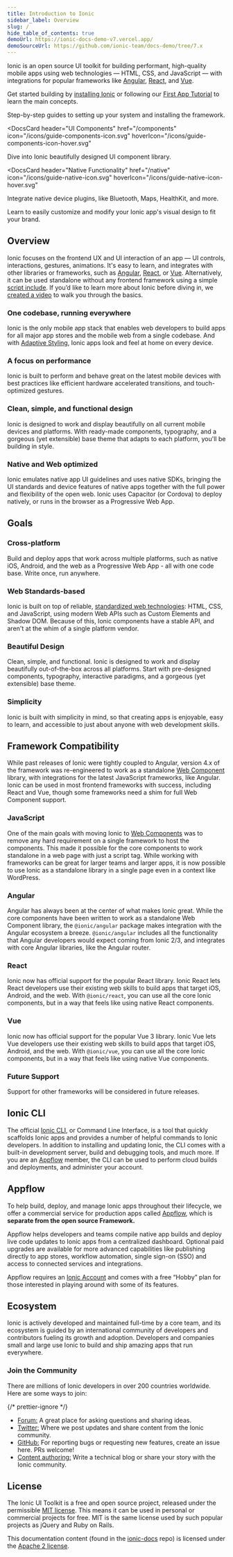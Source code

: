 ```yaml
---
title: Introduction to Ionic
sidebar_label: Overview
slug: /
hide_table_of_contents: true
demoUrl: https://ionic-docs-demo-v7.vercel.app/
demoSourceUrl: https://github.com/ionic-team/docs-demo/tree/7.x
---
```



<head>
  <title>Open-Source UI Toolkit to Create Your Own Mobile Apps</title>
  <meta
    name="description"
    content="Ionic Framework is an open-source UI toolkit to create your own mobile apps using web technologies with integrations for popular frameworks."
  />
  <link rel="canonical" href="https://ionicframework.com/docs" />
  <link rel="alternate" href="https://ionicframework.com/docs" hreflang="x-default" />
  <link rel="alternate" href="https://ionicframework.com/docs" hreflang="en" />
  <meta property="og:url" content="https://ionicframework.com/docs" />
</head>

Ionic is an open source UI toolkit for building performant, high-quality mobile apps using web technologies — HTML, CSS, and JavaScript — with integrations for popular frameworks like [Angular](angular/overview.md), [React](react.md), and [Vue](vue/overview.md).

Get started building by [installing Ionic](intro/cli.md) or following our [First App Tutorial](intro/next.md#build-your-first-app) to learn the main concepts.

<intro-end />

<DocsCards>
  <DocsCard header="Installation Guide" href="/intro/cli" icon="/icons/guide-installation-icon.svg" hoverIcon="/icons/guide-installation-icon-hover.svg">
    <p>Step-by-step guides to setting up your system and installing the framework.</p>
  </DocsCard>

<DocsCard
  header="UI Components"
  href="/components"
  icon="/icons/guide-components-icon.svg"
  hoverIcon="/icons/guide-components-icon-hover.svg"
>
  <p>Dive into Ionic beautifully designed UI component library.</p>
</DocsCard>

<DocsCard
  header="Native Functionality"
  href="/native"
  icon="/icons/guide-native-icon.svg"
  hoverIcon="/icons/guide-native-icon-hover.svg"
>
  <p>Integrate native device plugins, like Bluetooth, Maps, HealthKit, and more.</p>
</DocsCard>

  <DocsCard header="Theming" href="/theming/basics" icon="/icons/guide-theming-icon.svg" hoverIcon="/icons/guide-theming-icon-hover.svg">
    <p>Learn to easily customize and modify your Ionic app's visual design to fit your brand.</p>
  </DocsCard>
</DocsCards>

## Overview

Ionic focuses on the frontend UX and UI interaction of an app — UI controls, interactions, gestures, animations. It's easy to learn, and integrates with other libraries or frameworks, such as [Angular](angular/overview.md), [React](react.md), or [Vue](vue/overview.md). Alternatively, it can be used standalone without any frontend framework using a simple [script include](intro/cdn.md). If you’d like to learn more about Ionic before diving in, we <a href="https://youtu.be/p3AN3igqiRc" target="_blank">created a video</a> to walk you through the basics.

### One codebase, running everywhere

Ionic is the only mobile app stack that enables web developers to build apps for all major app stores and the mobile web from a single codebase. And with [Adaptive Styling](theming/platform-styles.md), Ionic apps look and feel at home on every device.

### A focus on performance

Ionic is built to perform and behave great on the latest mobile devices with best practices like efficient hardware accelerated transitions, and touch-optimized gestures.

### Clean, simple, and functional design

Ionic is designed to work and display beautifully on all current mobile devices and platforms. With ready-made components, typography, and a gorgeous (yet extensible) base theme that adapts to each platform, you'll be building in style.

### Native and Web optimized

Ionic emulates native app UI guidelines and uses native SDKs, bringing the UI standards and device features of native apps together with the full power and flexibility of the open web. Ionic uses Capacitor (or Cordova) to deploy natively, or runs in the browser as a Progressive Web App.

## Goals

### Cross-platform

Build and deploy apps that work across multiple platforms, such as native iOS, Android, and the web as a Progressive Web App - all with one code base. Write once, run anywhere.

### Web Standards-based

Ionic is built on top of reliable, [standardized web technologies](reference/glossary.md#web-standards): HTML, CSS, and JavaScript, using modern Web APIs such as Custom Elements and Shadow DOM. Because of this, Ionic components have a stable API, and aren't at the whim of a single platform vendor.

### Beautiful Design

Clean, simple, and functional. Ionic is designed to work and display beautifully out-of-the-box across all platforms.
Start with pre-designed components, typography, interactive paradigms, and a gorgeous (yet extensible) base theme.

### Simplicity

Ionic is built with simplicity in mind, so that creating apps is enjoyable, easy to learn, and accessible to just about anyone with web development skills.

## Framework Compatibility

While past releases of Ionic were tightly coupled to Angular, version 4.x of the framework was re-engineered to work as a standalone <a href="https://developer.mozilla.org/en-US/docs/Web/Web_Components" target="_blank">Web Component</a> library, with integrations for the latest JavaScript frameworks, like Angular. Ionic can be used in most frontend frameworks with success, including React and Vue, though some frameworks need a shim for full Web Component support.

### JavaScript

One of the main goals with moving Ionic to <a href="https://developer.mozilla.org/en-US/docs/Web/Web_Components" target="_blank">Web Components</a> was to remove any hard requirement on a single framework to host the components. This made it possible for the core components to work standalone in a web page with just a script tag. While working with frameworks can be great for larger teams and larger apps, it is now possible to use Ionic as a standalone library in a single page even in a context like WordPress.

### Angular

Angular has always been at the center of what makes Ionic great. While the core components have been written to work as a standalone Web Component library, the `@ionic/angular` package makes integration with the Angular ecosystem a breeze. `@ionic/angular` includes all the functionality that Angular developers would expect coming from Ionic 2/3, and integrates with core Angular libraries, like the Angular router.

### React

Ionic now has official support for the popular React library. Ionic React lets React developers use their existing web skills to build apps that target iOS, Android, and the web. With `@ionic/react`, you can use all the core Ionic components, but in a way that feels like using native React components.

### Vue

Ionic now has official support for the popular Vue 3 library. Ionic Vue lets Vue developers use their existing web skills to build apps that target iOS, Android, and the web. With `@ionic/vue`, you can use all the core Ionic components, but in a way that feels like using native Vue components.

### Future Support

Support for other frameworks will be considered in future releases.

## Ionic CLI

The official [Ionic CLI](cli.md), or Command Line Interface, is a tool that quickly scaffolds Ionic apps and provides a number of helpful commands to Ionic developers. In addition to installing and updating Ionic, the CLI comes with a built-in development server, build and debugging tools, and much more. If you are an [Appflow](#appflow) member, the CLI can be used to perform cloud builds and deployments, and administer your account.

## Appflow

To help build, deploy, and manage Ionic apps throughout their lifecycle, we offer a commercial service for production apps called <a href="https://ionic.io/appflow" target="_blank">Appflow</a>, which is <strong>separate from the open source Framework.</strong>

Appflow helps developers and teams compile native app builds and deploy live code updates to Ionic apps from a centralized dashboard. Optional paid upgrades are available for more advanced capabilities like publishing directly to app stores, workflow automation, single sign-on (SSO) and access to connected services and integrations.

Appflow requires an <a href="https://dashboard.ionicframework.com/signup" target="_blank">Ionic Account</a> and comes with a free “Hobby” plan for those interested in playing around with some of its features.

## Ecosystem

Ionic is actively developed and maintained full-time by a core team, and its ecosystem is guided by an international community of developers and contributors fueling its growth and adoption. Developers and companies small and large use Ionic to build and ship amazing apps that run everywhere.

### Join the Community

There are millions of Ionic developers in over 200 countries worldwide. Here are some ways to join:

{/* prettier-ignore */}
- <a href="https://forum.ionicframework.com/" target="_blank">Forum:</a> A great place for asking questions and sharing ideas.
- <a href="https://twitter.com/ionicframework" target="_blank">Twitter:</a> Where we post updates and share content from the Ionic community.
- <a href="https://github.com/ionic-team/ionic" target="_blank">GitHub:</a> For reporting bugs or requesting new features, create an issue here. PRs welcome!
- <a href="https://ionicframework.com/contributors" target="_blank">Content authoring:</a> Write a technical blog or share your story with the Ionic community.

## License

The Ionic UI Toolkit is a free and open source project, released under the permissible <a href="https://opensource.org/licenses/MIT" target="_blank">MIT license</a>. This means it can be used in personal or commercial projects for free. MIT is the same license used by such popular projects as jQuery and Ruby on Rails.

This documentation content (found in the <a href="https://github.com/ionic-team/ionic-docs" target="_blank">ionic-docs</a> repo) is licensed under the <a href="https://www.apache.org/licenses/LICENSE-2.0" target="_blank">Apache 2 license</a>.
